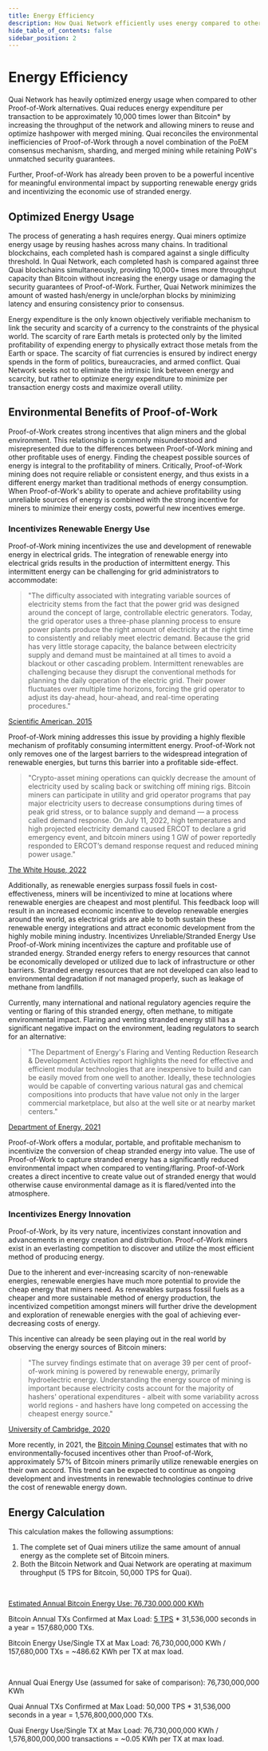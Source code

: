 ```yaml
---
title: Energy Efficiency
description: How Quai Network efficiently uses energy compared to other consensus mechanisms.
hide_table_of_contents: false
sidebar_position: 2
---
```


# Energy Efficiency

Quai Network has heavily optimized energy usage when compared to other Proof-of-Work alternatives. Quai reduces energy expenditure per transaction to be approximately 10,000 times lower than Bitcoin\* by increasing the throughput of the network and allowing miners to reuse and optimize hashpower with merged mining. Quai reconciles the environmental inefficiencies of Proof-of-Work through a novel combination of the PoEM consensus mechanism, sharding, and merged mining while retaining PoW's unmatched security guarantees.

Further, Proof-of-Work has already been proven to be a powerful incentive for meaningful environmental impact by supporting renewable energy grids and incentivizing the economic use of stranded energy.

## Optimized Energy Usage

The process of generating a hash requires energy. Quai miners optimize energy usage by reusing hashes across many chains. In traditional blockchains, each completed hash is compared against a single difficulty threshold. In Quai Network, each completed hash is compared against three Quai blockchains simultaneously, providing 10,000+ times more throughput capacity than Bitcoin without increasing the energy usage or damaging the security guarantees of Proof-of-Work. Further, Quai Network minimizes the amount of wasted hash/energy in uncle/orphan blocks by minimizing latency and ensuring consistency prior to consensus.

Energy expenditure is the only known objectively verifiable mechanism to link the security and scarcity of a currency to the constraints of the physical world. The scarcity of rare Earth metals is protected only by the limited profitability of expending energy to physically extract those metals from the Earth or space. The scarcity of fiat currencies is ensured by indirect energy spends in the form of politics, bureaucracies, and armed conflict.
Quai Network seeks not to eliminate the intrinsic link between energy and scarcity, but rather to optimize energy expenditure to minimize per transaction energy costs and maximize overall utility.

## Environmental Benefits of Proof-of-Work

Proof-of-Work creates strong incentives that align miners and the global environment. This relationship is commonly misunderstood and misrepresented due to the differences between Proof-of-Work mining and other profitable uses of energy.
Finding the cheapest possible sources of energy is integral to the profitability of miners. Critically, Proof-of-Work mining does not require reliable or consistent energy, and thus exists in a different energy market than traditional methods of energy consumption. When Proof-of-Work's ability to operate and achieve profitability using unreliable sources of energy is combined with the strong incentive for miners to minimize their energy costs, powerful new incentives emerge.

### Incentivizes Renewable Energy Use

Proof-of-Work mining incentivizes the use and development of renewable energy in electrical grids. The integration of renewable energy into electrical grids results in the production of intermittent energy. This intermittent energy can be challenging for grid administrators to accommodate:

> "The difficulty associated with integrating variable sources of electricity stems from the fact that the power grid was designed around the concept of large, controllable electric generators. Today, the grid operator uses a three-phase planning process to ensure power plants produce the right amount of electricity at the right time to consistently and reliably meet electric demand. Because the grid has very little storage capacity, the balance between electricity supply and demand must be maintained at all times to avoid a blackout or other cascading problem.
> Intermittent renewables are challenging because they disrupt the conventional methods for planning the daily operation of the electric grid. Their power fluctuates over multiple time horizons, forcing the grid operator to adjust its day-ahead, hour-ahead, and real-time operating procedures."

[Scientific American, 2015](https://blogs.scientificamerican.com/plugged-in/renewable-energy-intermittency-explained-challenges-solutions-and-opportunities/)

Proof-of-Work mining addresses this issue by providing a highly flexible mechanism of profitably consuming intermittent energy. Proof-of-Work not only removes one of the largest barriers to the widespread integration of renewable energies, but turns this barrier into a profitable side-effect.

> "Crypto-asset mining operations can quickly decrease the amount of electricity used by scaling back or switching off mining rigs. Bitcoin miners can participate in utility and grid operator programs that pay major electricity users to decrease consumptions during times of peak grid stress, or to balance supply and demand — a process called demand response. On July 11, 2022, high temperatures and high projected electricity demand caused ERCOT to declare a grid emergency event, and bitcoin miners using 1 GW of power reportedly responded to ERCOT’s demand response request and reduced mining power usage."

[The White House, 2022](https://www.whitehouse.gov/wp-content/uploads/2022/09/09-2022-Crypto-Assets-and-Climate-Report.pdf)

Additionally, as renewable energies surpass fossil fuels in cost-effectiveness, miners will be incentivized to mine at locations where renewable energies are cheapest and most plentiful. This feedback loop will result in an increased economic incentive to develop renewable energies around the world, as electrical grids are able to both sustain these renewable energy integrations and attract economic development from the highly mobile mining industry.
Incentivizes Unreliable/Stranded Energy Use
Proof-of-Work mining incentivizes the capture and profitable use of stranded energy. Stranded energy refers to energy resources that cannot be economically developed or utilized due to lack of infrastructure or other barriers. Stranded energy resources that are not developed can also lead to environmental degradation if not managed properly, such as leakage of methane from landfills.

Currently, many international and national regulatory agencies require the venting or flaring of this stranded energy, often methane, to mitigate environmental impact. Flaring and venting stranded energy still has a significant negative impact on the environment, leading regulators to search for an alternative:

> "The Department of Energy's Flaring and Venting Reduction Research & Development Activities report highlights the need for effective and efficient modular technologies that are inexpensive to build and can be easily moved from one well to another. Ideally, these technologies would be capable of converting various natural gas and chemical compositions into products that have value not only in the larger commercial marketplace, but also at the well site or at nearby market centers."

[Department of Energy, 2021](https://www.energy.gov/fecm/articles/doe-flaring-and-venting-rd-reducing-emissions-and-developing-valuable-low-carbon)

Proof-of-Work offers a modular, portable, and profitable mechanism to incentivize the conversion of cheap stranded energy into value. The use of Proof-of-Work to capture stranded energy has a significantly reduced environmental impact when compared to venting/flaring. Proof-of-Work creates a direct incentive to create value out of stranded energy that would otherwise cause environmental damage as it is flared/vented into the atmosphere.

### Incentivizes Energy Innovation

Proof-of-Work, by its very nature, incentivizes constant innovation and advancements in energy creation and distribution. Proof-of-Work miners exist in an everlasting competition to discover and utilize the most efficient method of producing energy.

Due to the inherent and ever-increasing scarcity of non-renewable energies, renewable energies have much more potential to provide the cheap energy that miners need. As renewables surpass fossil fuels as a cheaper and more sustainable method of energy production, the incentivized competition amongst miners will further drive the development and exploration of renewable energies with the goal of achieving ever-decreasing costs of energy.

This incentive can already be seen playing out in the real world by observing the energy sources of Bitcoin miners:

> "The survey findings estimate that on average 39 per cent of proof-of-work mining is powered by renewable energy, primarily hydroelectric energy. Understanding the energy source of mining is important because electricity costs account for the majority of hashers' operational expenditures - albeit with some variability across world regions - and hashers have long competed on accessing the cheapest energy source."

[University of Cambridge, 2020](https://www.jbs.cam.ac.uk/faculty-research/centres/alternative-finance/publications/3rd-global-cryptoasset-benchmarking-study/)

More recently, in 2021, the [Bitcoin Mining Counsel](https://www.youtube.com/watch?v=JPai5uoN2tg&themeRefresh=1) estimates that with no environmentally-focused incentives other than Proof-of-Work, approximately 57% of Bitcoin miners primarily utilize renewable energies on their own accord. This trend can be expected to continue as ongoing development and investments in renewable technologies continue to drive the cost of renewable energy down.

## Energy Calculation

This calculation makes the following assumptions:

1. The complete set of Quai miners utilize the same amount of annual energy as the complete set of Bitcoin miners.
2. Both the Bitcoin Network and Quai Network are operating at maximum throughput (5 TPS for Bitcoin, 50,000 TPS for Quai).

<br />

[Estimated Annual Bitcoin Energy Use: 76,730,000,000 KWh](https://digiconomist.net/bitcoin-energy-consumption)

Bitcoin Annual TXs Confirmed at Max Load: [5 TPS](https://www.blockchain.com/explorer/charts/transactions-per-second) \* 31,536,000 seconds in a year = 157,680,000 TXs.

Bitcoin Energy Use/Single TX at Max Load: 76,730,000,000 KWh / 157,680,000 TXs = ~486.62 KWh per TX at max load.

<br />

Annual Quai Energy Use (assumed for sake of comparison): 76,730,000,000 KWh

Quai Annual TXs Confirmed at Max Load: 50,000 TPS \* 31,536,000 seconds in a year = 1,576,800,000,000 TXs.

Quai Energy Use/Single TX at Max Load: 76,730,000,000 KWh / 1,576,800,000,000 transactions = ~0.05 KWh per TX at max load.
